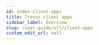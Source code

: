 ```yaml
---
id: index-client-apps
title: Trevas client apps
sidebar_label: Overview
slug: /user-guide/vtl/client-apps
custom_edit_url: null
---
```



<div className="row">
	<div className="col">
		<Card
			title="Trevas Jupyter"
			description="Jupyter Kernel"
			page={useBaseUrl('/user-guide/vtl/client-apps/jupyter')}
		/>
	</div>
	<div className="col">
		<Card
			title="Trevas Lab"
			description="Web application"
			page={useBaseUrl('/user-guide/vtl/client-apps/lab')}
		/>
	</div>
</div>
